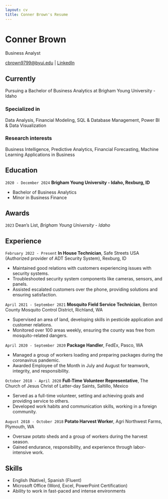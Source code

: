 ```yaml
---
layout: cv
title: Conner Brown's Resume
---
```

# Conner Brown
Business Analyst

<div id="webaddress">
<a href="cbrown9799@byui.edu">cbrown9799@byui.edu</a>
| <a href="http://www.linkedin.com/in/conner-brown-">LinkedIn</a>
</div>

## Currently

Pursuing a Bachelor of Business Analytics at Brigham Young University - Idaho

### Specialized in

Data Analysis, Financial Modeling, SQL & Database Management, Power BI & Data Visualization

### Research interests

Business Intelligence, Predictive Analytics, Financial Forecasting, Machine Learning Applications in Business

## Education

`2020 - December 2024`
__Brigham Young University - Idaho, Rexburg, ID__

- Bachelor of Business Analytics
- Minor in Business Finance

## Awards

`2023`
Dean's List, *Brigham Young University - Idaho*

## Experience

`February 2022 - Present`
__In House Technician__, Safe Streets USA (Authorized provider of ADT Security System), Rexburg, ID

- Maintained good relations with customers experiencing issues with security systems.
- Troubleshooted security system components like cameras, sensors, and panels.
- Assisted escalated customers over the phone, providing solutions and ensuring satisfaction.

`April 2021 - September 2021`
__Mosquito Field Service Technician__, Benton County Mosquito Control District, Richland, WA

- Supervised an area of land, developing skills in pesticide application and customer relations.
- Monitored over 100 areas weekly, ensuring the county was free from mosquito-related dangers.

`April 2020 - September 2020`
__Package Handler__, FedEx, Pasco, WA

- Managed a group of workers loading and preparing packages during the coronavirus pandemic.
- Awarded Employee of the Month in July and August for teamwork, integrity, and responsibility.

`October 2018 - April 2020`
__Full-Time Volunteer Representative__, The Church of Jesus Christ of Latter-day Saints, Saltillo, Mexico

- Served as a full-time volunteer, setting and achieving goals and providing service to others.
- Developed work habits and communication skills, working in a foreign community.

`August 2018 - October 2018`
__Potato Harvest Worker__, Agri Northwest Farms, Plymouth, WA

- Oversaw potato sheds and a group of workers during the harvest season.
- Gained endurance, responsibility, and experience through labor-intensive work.

## Skills

- English (Native), Spanish (Fluent)
- Microsoft Office (Word, Excel, PowerPoint Certification)
- Ability to work in fast-paced and intense environments




<!-- ### Footer

Last updated: September 2024 -->